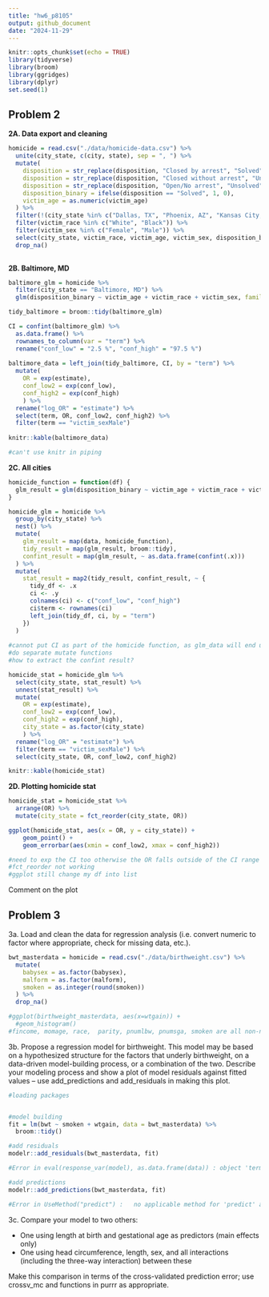 ```yaml
---
title: "hw6_p8105"
output: github_document
date: "2024-11-29"
---
```


```r
knitr::opts_chunk$set(echo = TRUE)
library(tidyverse)
library(broom)
library(ggridges)
library(dplyr)
set.seed(1)
```

## Problem 2 

**2A. Data export and cleaning**
```r
homicide = read.csv("./data/homicide-data.csv") %>% 
  unite(city_state, c(city, state), sep = ", ") %>% 
  mutate(
    disposition = str_replace(disposition, "Closed by arrest", "Solved"), 
    disposition = str_replace(disposition, "Closed without arrest", "Unsolved"), 
    disposition = str_replace(disposition, "Open/No arrest", "Unsolved"), 
    disposition_binary = ifelse(disposition == "Solved", 1, 0),
    victim_age = as.numeric(victim_age)
  ) %>% 
  filter(!(city_state %in% c("Dallas, TX", "Phoenix, AZ", "Kansas City, MO", "Tulsa, AL"))) %>%
  filter(victim_race %in% c("White", "Black")) %>% 
  filter(victim_sex %in% c("Female", "Male")) %>% 
  select(city_state, victim_race, victim_age, victim_sex, disposition_binary) %>% 
  drop_na()
    
```

**2B. Baltimore, MD**
```r
baltimore_glm = homicide %>% 
  filter(city_state == "Baltimore, MD") %>%  
  glm(disposition_binary ~ victim_age + victim_race + victim_sex, family = binomial(), data = .)

tidy_baltimore = broom::tidy(baltimore_glm)

CI = confint(baltimore_glm) %>% 
  as.data.frame() %>% 
  rownames_to_column(var = "term") %>%
  rename("conf_low" = "2.5 %", "conf_high" = "97.5 %")
  
baltimore_data = left_join(tidy_baltimore, CI, by = "term") %>% 
  mutate(
    OR = exp(estimate),
    conf_low2 = exp(conf_low), 
    conf_high2 = exp(conf_high)
    ) %>% 
  rename("log_OR" = "estimate") %>% 
  select(term, OR, conf_low2, conf_high2) %>% 
  filter(term == "victim_sexMale")
  
knitr::kable(baltimore_data)

#can't use knitr in piping
```

**2C. All cities**
```r
homicide_function = function(df) {
  glm_result = glm(disposition_binary ~ victim_age + victim_race + victim_sex, family = binomial(), data = df)
}

homicide_glm = homicide %>% 
  group_by(city_state) %>% 
  nest() %>%   
  mutate(
    glm_result = map(data, homicide_function), 
    tidy_result = map(glm_result, broom::tidy), 
    confint_result = map(glm_result, ~ as.data.frame(confint(.x)))
  ) %>% 
  mutate(
    stat_result = map2(tidy_result, confint_result, ~ {
      tidy_df <- .x 
      ci <- .y 
      colnames(ci) <- c("conf_low", "conf_high") 
      ci$term <- rownames(ci)
      left_join(tidy_df, ci, by = "term")
    })
  )
  
#cannot put CI as part of the homicide function, as glm_data will end up being CI result instead of glm result
#do separate mutate functions
#how to extract the confint result?

homicide_stat = homicide_glm %>% 
  select(city_state, stat_result) %>% 
  unnest(stat_result) %>% 
  mutate(
    OR = exp(estimate),
    conf_low2 = exp(conf_low), 
    conf_high2 = exp(conf_high),
    city_state = as.factor(city_state)
    ) %>% 
  rename("log_OR" = "estimate") %>% 
  filter(term == "victim_sexMale") %>% 
  select(city_state, OR, conf_low2, conf_high2)

knitr::kable(homicide_stat)
```

**2D. Plotting homicide stat**
```r
homicide_stat = homicide_stat %>% 
  arrange(OR) %>% 
  mutate(city_state = fct_reorder(city_state, OR))

ggplot(homicide_stat, aes(x = OR, y = city_state)) + 
    geom_point() +
    geom_errorbar(aes(xmin = conf_low2, xmax = conf_high2))

#need to exp the CI too otherwise the OR falls outside of the CI range (bc the CI was still the original CI log)
#fct_reorder not working
#ggplot still change my df into list
```

Comment on the plot

## Problem 3
3a. Load and clean the data for regression analysis (i.e. convert numeric to factor where appropriate, check for missing data, etc.).

```r
bwt_masterdata = homicide = read.csv("./data/birthweight.csv") %>% 
  mutate(
    babysex = as.factor(babysex),
    malform = as.factor(malform),
    smoken = as.integer(round(smoken))
  ) %>% 
  drop_na()

#ggplot(birthweight_masterdata, aes(x=wtgain)) +
  #geom_histogram()
#fincome, momage, race,  parity, pnumlbw, pnumsga, smoken are all non-normal distribution
```

3b. Propose a regression model for birthweight. This model may be based on a hypothesized structure for the factors that underly birthweight, on a data-driven model-building process, or a combination of the two. Describe your modeling process and show a plot of model residuals against fitted values – use add_predictions and add_residuals in making this plot.
```r
#loading packages


#model building
fit = lm(bwt ~ smoken + wtgain, data = bwt_masterdata) %>% 
  broom::tidy()

#add residuals
modelr::add_residuals(bwt_masterdata, fit)

#Error in eval(response_var(model), as.data.frame(data)) : object 'term' not found

#add predictions
modelr::add_predictions(bwt_masterdata, fit)

#Error in UseMethod("predict") :   no applicable method for 'predict' applied to an object of class "c('tbl_df', 'tbl', 'data.frame')"
```


3c. Compare your model to two others:

- One using length at birth and gestational age as predictors (main effects only)
- One using head circumference, length, sex, and all interactions (including the three-way interaction) between these

Make this comparison in terms of the cross-validated prediction error; use crossv_mc and functions in purrr as appropriate.